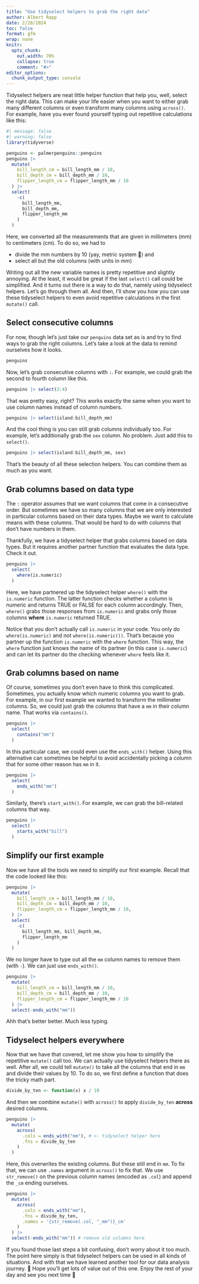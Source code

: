 ```yaml
---
title: "Use tidyselect helpers to grab the right data"
author: Albert Rapp
date: 2/28/2024
toc: false
format: gfm
wrap: none
knitr:
  opts_chunk:
    out.width: 70%
    collapse: true
    comment: "#>"
editor_options: 
  chunk_output_type: console
---
```


<!-- Not sure how to connect this to R4ROU work -->

Tidyselect helpers are neat little helper function that help you, well, select the right data.
This can make your life easier when you want to either grab many different columns or even transform many columns using `across()`.
For example, have you ever found yourself typing out repetitive calculations like this:

```r
#| message: false
#| warning: false
library(tidyverse)

penguins <- palmerpenguins::penguins
penguins |>
  mutate(
    bill_length_cm = bill_length_mm / 10,
    bill_depth_cm = bill_depth_mm / 10,
    flipper_length_cm = flipper_length_mm / 10
  ) |>
  select(
    -c(
      bill_length_mm, 
      bill_depth_mm,
      flipper_length_mm
    )
  )
```

Here, we converted all the measurements that are given in millimeters (mm) to centimeters (cm).
To do so, we had to

- divide the mm numbers by 10 (yay, metric system 🥳) and
- select all but the old columns (with units in mm)

Writing out all the new variable names is pretty repetitive and slightly annoying.
At the least, it would be great if the last `select()` call could be simplified.
And it turns out there is a way to do that, namely using tidyselect helpers.
Let's go through them all.
And then, I'll show you how you can use these tidyselect helpers to even avoid repetitive calculations in the first `mutate()` call.

## Select consecutive columns

For now, though let's just take our `penguins` data set as is and try to find ways to grab the right columns.
Let's take a look at the data to remind ourselves how it looks.

```r
penguins
```

Now, let's grab consecutive columns with `:`.
For example, we could grab the second to fourth column like this.

```r
penguins |> select(2:4)
```

That was pretty easy, right?
This works exactly the same when you want to use column names instead of column numbers.

```r
penguins |> select(island:bill_depth_mm)
```

And the cool thing is you can still grab columns individually too.
For example, let's additionally grab the `sex` column.
No problem.
Just add this to `select()`.

```r
penguins |> select(island:bill_depth_mm, sex)
```

That's the beauty of all these selection helpers.
You can combine them as much as you want.

## Grab columns based on data type

The `:` operator assumes that we want columns that come in a consecutive order.
But sometimes we have so many columns that we are only interested in particular columns based on their data types.
Maybe we want to calculate means with these columns.
That would be hard to do with columns that don't have numbers in them.

Thankfully, we have a tidyselect helper that grabs columns based on data types.
But it requires another partner function that evaluates the data type.
Check it out.

```r
penguins |>
  select(
    where(is.numeric)
  )
```

Here, we have partnered up the tidyselect helper `where()` with the `is.numeric` function.
The latter function checks whether a column is numeric and returns TRUE or FALSE for each column accordingly.
Then, `where()` grabs those responses from `is.numeric` and grabs only those columns **where** `is.numeric` returned TRUE.

Notice that you don't actually call `is.numeric` in your code.
You only do `where(is.numeric)` and not `where(is.numeric())`.
That's because you partner up the function `is.numeric` with the `where` function.
This way, the `where` function just knows the name of its partner (in this case `is.numeric`) and can let its partner do the checking whenever `where` feels like it.

## Grab columns based on name

Of course, sometimes you don't even have to think this complicated.
Sometimes, you actually know which numeric columns you want to grab.
For example, in our first example we wanted to transform the millimeter columns.
So, we could just grab the columns that have a `mm` in their column name.
That works via `contains()`.

```r
penguins |>
  select(
    contains("mm")
  )
```

In this particular case, we could even use the `ends_with()` helper.
Using this alternative can sometimes be helpful to avoid accidentally picking a column that for some other reason has `mm` in it.

```r
penguins |>
  select(
    ends_with("mm")
  )
```

Similarly, there's `start_with()`.
For example, we can grab the bill-related columns that way.

```r
penguins |>
  select(
    starts_with("bill")
  )
```

## Simplify our first example

Now we have all the tools we need to simplify our first example.
Recall that the code looked like this:

```r
penguins |>
  mutate(
    bill_length_cm = bill_length_mm / 10,
    bill_depth_cm = bill_depth_mm / 10,
    flipper_length_cm = flipper_length_mm / 10,
  ) |>
  select(
    -c(
      bill_length_mm, bill_depth_mm,
      flipper_length_mm
    )
  )
```

We no longer have to type out all the `mm` column names to remove them (with `-`).
We can just use `ends_with()`.

```r
penguins |>
  mutate(
    bill_length_cm = bill_length_mm / 10,
    bill_depth_cm = bill_depth_mm / 10,
    flipper_length_cm = flipper_length_mm / 10
  ) |>
  select(-ends_with("mm"))
```

Ahh that's better better.
Much less typing.

## Tidyselect helpers everywhere

Now that we have that covered, let me show you how to simplify the repetitive `mutate()` call too.
We can actually use tidyselect helpers there as well.
After all, we could tell `mutate()` to take all the columns that end in `mm` and divide their values by 10.
To do so, we first define a function that does the tricky math part.

```r
divide_by_ten <- function(x) x / 10
```

And then we combine `mutate()` with `across()` to apply `divide_by_ten` **across** desired columns.

```r
penguins |>
  mutate(
    across(
      .cols = ends_with("mm"), # <- tidyselect helper here
      .fns = divide_by_ten
    )
  )
```

Here, this overwrites the existing columns.
But these still end in `mm`.
To fix that, we can use `.names` argument in `across()` to fix that.
We use `str_remove()` on the previous column names (encoded as `.col`) and append the `_cm` ending ourselves.

```r
penguins |>
  mutate(
    across(
      .cols = ends_with("mm"),
      .fns = divide_by_ten,
      .names = '{str_remove(.col, "_mm")}_cm'
    )
  ) |>
  select(-ends_with("mm")) # remove old columns here
```

If you found those last steps a bit confusing, don't worry about it too much.
The point here simply is that tidyselect helpers can be used in all kinds of situations.
And with that we have learned another tool for our data analysis journey. 🎉
Hope you'll get lots of value out of this one.
Enjoy the rest of your day and see you next time 👋
